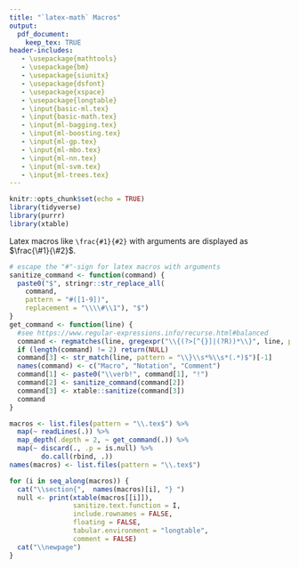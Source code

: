 ```yaml
---
title: "`latex-math` Macros"
output: 
  pdf_document:
    keep_tex: TRUE
header-includes:
   - \usepackage{mathtools}
   - \usepackage{bm}
   - \usepackage{siunitx}
   - \usepackage{dsfont}
   - \usepackage{xspace}
   - \usepackage{longtable}
   - \input{basic-ml.tex}
   - \input{basic-math.tex}
   - \input{ml-bagging.tex}
   - \input{ml-boosting.tex}
   - \input{ml-gp.tex}
   - \input{ml-mbo.tex}
   - \input{ml-nn.tex}
   - \input{ml-svm.tex}
   - \input{ml-trees.tex}
---
```


```r
knitr::opts_chunk$set(echo = TRUE)
library(tidyverse)
library(purrr)
library(xtable)
```

<!-- Run this file with rmarkdown::render() to recreate the tables.  -->

Latex macros like `\frac{#1}{#2}` with arguments are displayed as $\frac{\#1}{\#2}$.


```r
# escape the "#"-sign for latex macros with arguments
sanitize_command <- function(command) {
  paste0("$", stringr::str_replace_all(
    command, 
    pattern = "#([1-9])",
    replacement = "\\\\#\\1"), "$")
}
get_command <- function(line) {
  #see https://www.regular-expressions.info/recurse.html#balanced
  command <- regmatches(line, gregexpr("\\{(?>[^{}]|(?R))*\\}", line, perl = TRUE))[[1]]
  if (length(command) != 2) return(NULL)
  command[3] <- str_match(line, pattern = "\\}\\s*%\\s*(.*)$")[-1]
  names(command) <- c("Macro", "Notation", "Comment")
  command[1] <- paste0("\\verb!", command[1], "!")
  command[2] <- sanitize_command(command[2])
  command[3] <- xtable::sanitize(command[3])
  command
}

macros <- list.files(pattern = "\\.tex$") %>% 
  map(~ readLines(.)) %>% 
  map_depth(.depth = 2, ~ get_command(.)) %>% 
  map(~ discard(., .p = is.null) %>% 
        do.call(rbind, .)) 
names(macros) <- list.files(pattern = "\\.tex$")
```

```r
for (i in seq_along(macros)) {
  cat("\\section{",  names(macros)[i], "} ")
  null <- print(xtable(macros[[i]]), 
                sanitize.text.function = I, 
                include.rownames = FALSE, 
                floating = FALSE,
                tabular.environment = "longtable", 
                comment = FALSE)
  cat("\\newpage")
}
```
